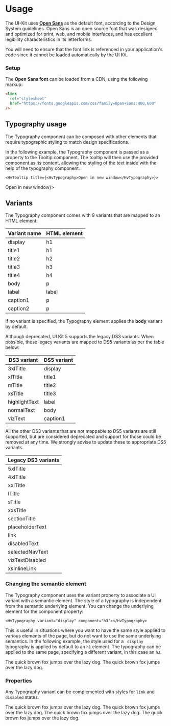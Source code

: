 
<Meta title="Foundation/Typography/Usage" />

# Usage

The UI-Kit uses **[Open Sans](https://fonts.google.com/specimen/Open+Sans)** as the default font, according to the Design System guidelines. Open Sans is an open source font that was designed and optimized for print, web, and mobile interfaces, and has excellent legibility characteristics in its letterforms.

You will need to ensure that the font link is referenced in your application's code since it cannot be loaded automatically by the UI Kit.

### Setup

The **Open Sans font** can be loaded from a CDN, using the following markup:

```html
<link
  rel="stylesheet"
  href="https://fonts.googleapis.com/css?family=Open+Sans:400,600"
/>
```

## Typography usage

The Typography component can be composed with other elements that require typographic styling to match design specifications.

In the following example, the Typography component is passed as a property to the Tooltip component. The tooltip will then use the provided component
as its content, allowing the styling of the text inside with the help of the typography component.

```tsx
<HvTooltip title={<HvTypography>Open in new window</HvTypography>}>
```

<Preview>
  <Story name="Usage">
    <HvTooltip title={<HvTypography>Open in new window</HvTypography>}>
      <HvButton icon variant="secondaryGhost" aria-label="Popup">
        <a href="#">
          <PopUp />
        </a>
      </HvButton>
    </HvTooltip>
  </Story>
</Preview>

## Variants

The Typography component comes with 9 variants that are mapped to an HTML element:

| Variant name | HTML element |
| ------------ | ------------ |
| display      | h1           |
| title1       | h1           |
| title2       | h2           |
| title3       | h3           |
| title4       | h4           |
| body         | p            |
| label        | label        |
| caption1     | p            |
| caption2     | p            |

If no variant is specified, the Typography element applies the **body** variant by default.

Although deprecated, UI Kit 5 supports the legacy DS3 variants. When possible, these legacy variants are mapped to DS5 variants as per the table below:

| DS3 variant   | DS5 variant |
| ------------- | ----------- |
| 3xlTitle      | display     |
| xlTitle       | title1      |
| mTitle        | title2      |
| xsTitle       | title3      |
| highlightText | label       |
| normalText    | body        |
| vizText       | caption1    |

All the other DS3 variants that are not mappable to DS5 variants are still supported, but are considered deprecated and support for those could be removed at any time.
We strongly advise to update these to appropriate DS5 variants.

| Legacy DS3 variants |
| ------------------- |
| 5xlTitle            |
| 4xlTitle            |
| xxlTitle            |
| lTitle              |
| sTitle              |
| xxsTitle            |
| sectionTitle        |
| placeholderText     |
| link                |
| disabledText        |
| selectedNavText     |
| vizTextDisabled     |
| xsInlineLink        |

### Changing the semantic element

The Typography component uses the variant property to associate a UI variant with a semantic element. The style of a typography is independent from the semantic underlying element.
You can change the underlying element for the component property:

```tsx
<HvTypography variant="display" component="h3"></HvTypography>
```

This is useful in situations where you want to have the same style applied to various elements of the page, but do not want to use the same underlying semantics.
In the following example, the style used for a ` display` typography is applied by default to an `h1` element.
The typography can be applied to the same page, specifying a different variant, in this case an `h3`.

<Preview>
  <Story name="Semantic">
    <HvTypography variant="display">
      The quick brown fox jumps over the lazy dog.
    </HvTypography>
    <HvTypography variant="display" component="h3">
      The quick brown fox jumps over the lazy dog.
    </HvTypography>
  </Story>
</Preview>

### Properties

Any Typography variant can be complemented with styles for `link` and `disabled` states.

<Preview>
  <Story name="Properties">
    <HvTypography variant="display" link>
      The quick brown fox jumps over the lazy dog.
    </HvTypography>
    <HvTypography variant="body" link>
      The quick brown fox jumps over the lazy dog.
    </HvTypography>
    <HvTypography variant="display" disabled>
      The quick brown fox jumps over the lazy dog.
    </HvTypography>
    <HvTypography variant="body" disabled>
      The quick brown fox jumps over the lazy dog.
    </HvTypography>
  </Story>
</Preview>
